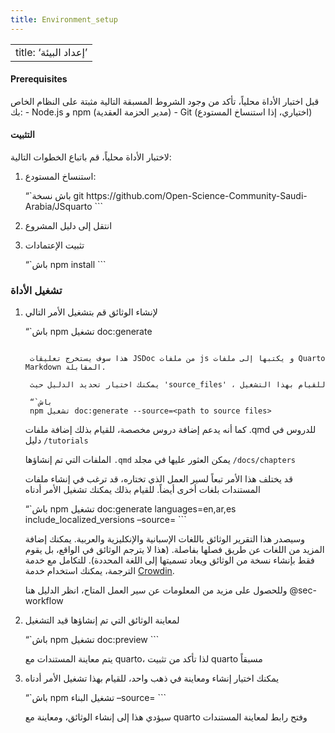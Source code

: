 ```yaml
--- 
title: Environment_setup 
---
```

---
title: 'إعداد البيئة'
---

#### Prerequisites {#environment-setup}
قبل اختبار الأداة محلياً، تأكد من وجود الشروط المسبقة التالية مثبتة على النظام الخاص بك:
- Node.js و npm (مدير الحزمة العقدية)
- Git (اختياري، إذا استنساخ المستودع)

#### التثبيت
لاختبار الأداة محلياً، قم باتباع الخطوات التالية:

1. استنساخ المستودع:
   
   “`باش
   نسخة git https://github.com/Open-Science-Community-Saudi-Arabia/JSquarto
   ```
2. انتقل إلى دليل المشروع

3. تثبيت الإعتمادات 
    
    “`باش
    npm install
    ```

### تشغيل الأداة
1. لإنشاء الوثائق قم بتشغيل الأمر التالي
   
   “`باش
    npm تشغيل doc:generate
   ```

    هذا سوف يستخرج تعليقات JSDoc من ملفات js و يكتبها إلى ملفات Quarto Markdown المقابلة.

    يمكنك اختيار تحديد الدليل حيث 'source_files' ، للقيام بهذا التشغيل 
    
    “`باش
    npm تشغيل doc:generate --source=<path to source files>
    ```

    كما أنه يدعم إضافة دروس مخصصة، للقيام بذلك إضافة ملفات .qmd للدروس في دليل `/tutorials`

    الملفات التي تم إنشاؤها `.qmd` يمكن العثور عليها في مجلد `/docs/chapters`

    قد يختلف هذا الأمر تبعاً لسير العمل الذي تختاره، قد ترغب في إنشاء ملفات المستندات بلغات أخرى أيضاً. للقيام بذلك يمكنك تشغيل الأمر أدناه

    “`باش
    npm تشغيل doc:generate languages=en,ar,es include_localized_versions --source=<path to source files>
    ```

    وسيصدر هذا التقرير الوثائق باللغات الإسبانية والإنكليزية والعربية. يمكنك إضافة المزيد من اللغات عن طريق فصلها بفاصلة. (هذا لا يترجم الوثائق في الواقع، بل يقوم فقط بإنشاء نسخة من الوثائق ويعاد تسميتها إلى اللغة المحددة). للتكامل مع خدمة الترجمة، يمكنك استخدام خدمة [Crowdin](https://crowdin.com/).

    وللحصول على مزيد من المعلومات عن سير العمل المتاح، انظر الدليل هنا @sec-workflow


2. لمعاينة الوثائق التي تم إنشاؤها قيد التشغيل 
    
    “`باش
    npm تشغيل doc:preview
    ```
    
    يتم معاينة المستندات مع quarto، لذا تأكد من تثبيت quarto مسبقاً


3. يمكنك اختيار إنشاء ومعاينة في ذهب واحد، للقيام بهذا تشغيل الأمر أدناه
    
    “`باش
    npm تشغيل البناء --source=<path to source files>
    ```

    سيؤدي هذا إلى إنشاء الوثائق، ومعاينة مع quarto وفتح رابط لمعاينة المستندات
